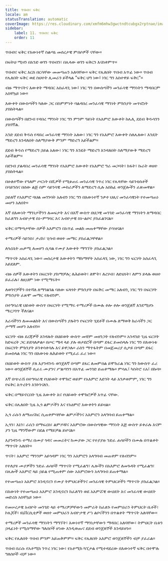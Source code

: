 ```yaml
---
title: ጥበብና ፍቅር
locale: am
statusTranslation: automatic
coverImage: https://res.cloudinary.com/xmfm6mhw3gwctndtcubgx2rptnae/image/upload/v1740337243/small_cover_educacion_fundamental_a051170f1c.webp
sidebar:
    label: 11. ጥበብና ፍቅር
    order: 11
---
```

ጥበብና ፍቅር የእውነተኛ ስልጣኔ መሰረታዊ ምሰሶዎች ናቸው።

በፍትህ ሚዛን በአንድ ወገን ጥበብን፣ በሌላው ወገን ፍቅርን እናስቀምጥ።

ጥበብና ፍቅር እርስ በርሳቸው መመጣጠን አለባቸው። ፍቅር የሌለበት ጥበብ አጥፊ ነው። ጥበብ የሌለበት ፍቅር ወደ ስህተት ሊመራን ይችላል "ፍቅር ህግ ነው፤ ነገር ግን አስተዋይ ፍቅር"።

ብዙ ማጥናትና እውቀት ማዳበር አስፈላጊ ነው፤ ነገር ግን በውስጣችን መንፈሳዊ ማንነትን ማዳበርም አስቸኳይ ነው።

እውቀት በውስጣችን ካለው ጋር በስምምነት ባልዳበረ መንፈሳዊ ማንነት ምክንያት መጥፎነት ያስከትላል።

በውስጣችን በደንብ የዳበረ ማንነት ነገር ግን ምንም ዓይነት የአእምሮ እውቀት ከሌለ, ደደብ ቅዱሳንን ያስገኛል.

አንድ ደደብ ቅዱስ የዳበረ መንፈሳዊ ማንነት አለው፣ ነገር ግን የአእምሮ እውቀት ስለሌለው፣ እንዴት ማድረግ እንዳለበት ስለማያውቅ ምንም ማድረግ አይችልም።

ደደብ ቅዱስ የማድረግ ኃይል አለው፣ ነገር ግን እንዴት ማድረግ እንዳለበት ስለማያውቅ ማድረግ አይችልም።

በደንብ ያልዳበረ መንፈሳዊ ማንነት የአእምሮ እውቀት የአእምሮ ግራ መጋባት፣ ክፋት፣ ኩራት ወዘተ ያስከትላል።

በሁለተኛው የዓለም ጦርነት በሺዎች የሚቆጠሩ መንፈሳዊ ንጥረ ነገር የሌላቸው ሳይንቲስቶች በሳይንስና በሰው ልጅ ስም ሳይንሳዊ ሙከራዎችን ለማድረግ ሲሉ አስከፊ ወንጀሎችን ፈጽመዋል።

ኃይለኛ የአእምሮ ባህል መገንባት አለብን ነገር ግን በእውነተኛ ንቃተ ህሊና መንፈሳዊነት የተመጣጠነ መሆን አለበት።

እኛ በእውነት ማንነታችንን ለመፍታት እና በእኛ ውስጥ በህጋዊ መንገድ መንፈሳዊ ማንነትን ለማዳበር ከፈለግን አብዮታዊ ስነ-ምግባር እና አብዮታዊ ስነ-ልቦና ያስፈልገናል።

ፍቅር በማጣታቸው ሰዎች አእምሮን በአጥፊ መልክ መጠቀማቸው ያሳዝናል።

ተማሪዎች ሳይንስ፣ ታሪክ፣ ሂሳብ ወዘተ መማር ያስፈልጋቸዋል።

ለጎረቤት ጠቃሚ ለመሆን ሲባል የሙያ እውቀት ማግኘት ያስፈልጋል።

ማጥናት አስፈላጊ ነው። መሰረታዊ እውቀትን ማከማቸት አስፈላጊ ነው, ነገር ግን ፍርሃት አስፈላጊ አይደለም.

ብዙ ሰዎች እውቀትን በፍርሃት ያከማቻሉ; ለሕይወት፣ ለሞት፣ ለረሃብ፣ ለድህነት፣ ለምን ይላሉ ወዘተ ይፈራሉ፣ ለዚህም ነው የሚማሩት።

ለወገኖቻችን በተሻለ ለማገልገል ባለው ፍላጎት ምክንያት በፍቅር መማር አለብን, ነገር ግን በፍርሃት ምክንያት ፈጽሞ መማር የለብንም.

በተግባራዊ ህይወት ውስጥ በፍርሃት የሚማሩ ተማሪዎች በሙሉ ቶሎ ቶሎ ወንጀለኛ እንደሚሆኑ ማረጋገጥ ችለናል።

እራሳችንን ለመመልከት እና በውስጣችን ያሉትን የፍርሃት ሂደቶች በሙሉ ለማወቅ ከራሳችን ጋር ታማኝ መሆን አለብን።

ፍርሃት ብዙ ደረጃዎች እንዳሉት በህይወት ውስጥ መቼም መዘንጋት የለብንም። አንዳንድ ጊዜ ፍርሃት ከድፍረት ጋር ይደባለቃል። በጦር ሜዳ ላይ ያሉ ወታደሮች በጣም ደፋር ይመስላሉ ነገር ግን በእውነቱ በፍርሃት ምክንያት ይንቀሳቀሳሉ እና ይዋጋሉ። ራስን ማጥፋትም በመጀመሪያ ሲታይ በጣም ደፋር ይመስላል ነገር ግን በእውነቱ ለሕይወት የሚፈራ ፈሪ ነው።

በህይወት ውስጥ ያለ እያንዳንዱ ወንጀለኛ በጣም ደፋር ለመምሰል ይሞክራል ነገር ግን ከውስጥ ፈሪ ነው። ወንጀለኞች ሲፈሩ ሙያንና ሥልጣንን በአጥፊ መንገድ ይጠቀማሉ። ምሳሌ፤ ካስትሮ ሩአ፤ በኩባ።

እኛ በጭራሽ በተግባራዊ የህይወት ተሞክሮ ወይም የአእምሮ እድገት ላይ አንቃወምም, ነገር ግን የፍቅር እጥረትን እንኮንናለን.

ፍቅር በማይኖርበት ጊዜ እውቀት እና የህይወት ተሞክሮዎች አጥፊ ናቸው.

ፍቅር በሌለበት ጊዜ ኢጎ ልምዶችን እና የአዕምሮ እውቀትን ይይዛል።

ኢጎ ራሱን ለማጠናከር ሲጠቀምባቸው ልምዶችንና አእምሮን አላግባብ ይጠቀማል።

ኢጎን፣ እኔን፣ ራሴን በማፍረስ፣ ልምዶቹና አእምሮው በውስጣዊው ማንነት እጅ ውስጥ ይቀራሉ እናም ያን ጊዜ ማንኛውም በደል የማይቻል ይሆናል።

እያንዳንዱ ተማሪ በሙያ ጎዳና መመራትና ከሙያው ጋር የተያያዙ ንድፈ ሐሳቦችን በሙሉ በጥልቀት ማጥናት አለበት።

ጥናት፣ አእምሮ ማንንም አይጎዳም ነገር ግን አእምሮን አላግባብ መጠቀም የለብንም።

የተለያዩ ሙያዎችን ንድፈ ሐሳቦች ማጥናት የሚፈልግ፣ ሌሎችን በአእምሮ ለመጉዳት የሚፈልግ፣ በሌሎች አእምሮ ላይ ኃይል የሚጠቀም ሰው አእምሮውን አላግባብ ይጠቀማል።

የተመጣጠነ አእምሮ እንዲኖረን የሙያ ትምህርቶችንና መንፈሳዊ ትምህርቶችን ማጥናት ያስፈልጋል።

በእውነት የተመጣጠነ አእምሮ እንዲኖረን ከፈለግን ወደ አእምሯዊ ውህደት እና መንፈሳዊ ውህደት መድረስ አስቸኳይ ነው።

የመሠረታዊ አብዮት መንገድ ላይ ተማሪዎቻቸውን መምራት ከፈለጉ የመምህራን ትምህርት ቤቶች፣ ኮሌጆች፣ ዩኒቨርሲቲዎች ወዘተ መምህራን አብዮታዊ ሥነ ልቦናችንን በጥልቀት ማጥናት አለባቸው።

ተማሪዎች መንፈሳዊ ማንነትን ማግኘት፣ እውነተኛ ማንነታቸውን ማዳበር አለባቸው፣ ትምህርት ቤቱን ኃላፊነት የሚሰማቸው ግለሰቦች ሆነው እንዲወጡና ደደብ ወንጀለኞች እንዳይሆኑ።

ፍቅር የሌለበት ጥበብ ምንም አይጠቅምም። ፍቅር የሌለበት አእምሮ ወንጀለኞችን ብቻ ያፈራል።

ጥበብ በራሱ የአቶሚክ ንጥረ ነገር ነው፣ የአቶሚክ ካፒታል የሚተዳደረው በእውነተኛ ፍቅር በተሞሉ ግለሰቦች ብቻ ነው።

